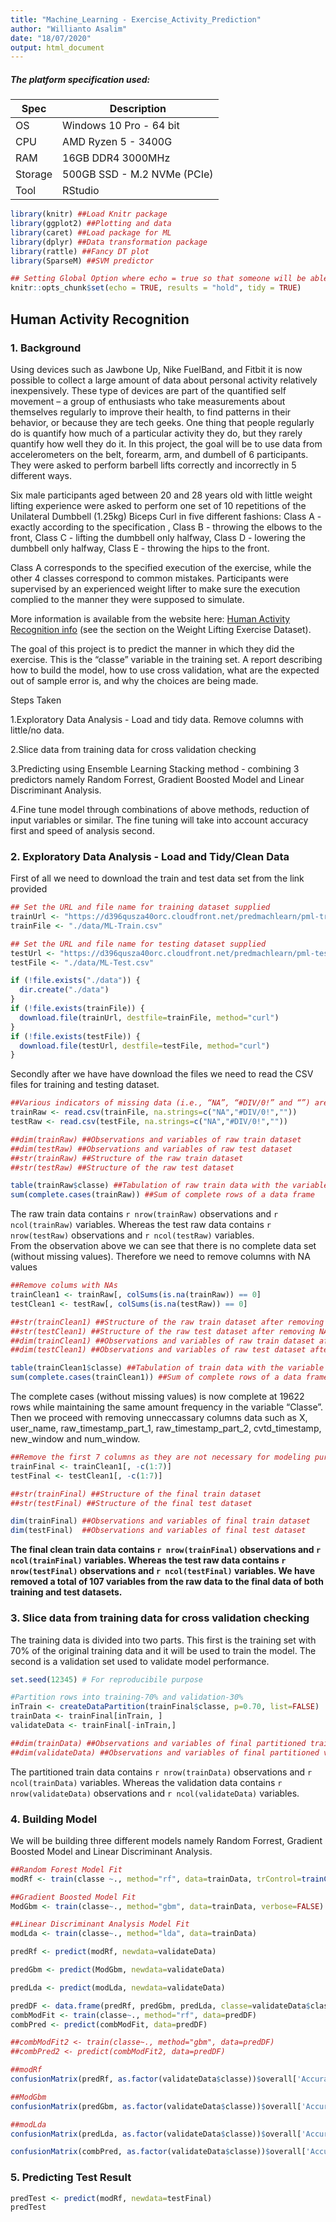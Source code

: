 ```yaml
---
title: "Machine_Learning - Exercise_Activity_Prediction"
author: "Willianto Asalim"
date: "18/07/2020"
output: html_document
---
```


##### The platform specification used:
Spec    | Description
------- | -----------------------
OS      | Windows 10 Pro - 64 bit
CPU     | AMD Ryzen 5 - 3400G
RAM     | 16GB DDR4 3000MHz
Storage | 500GB SSD - M.2 NVMe (PCIe) 
Tool    | RStudio


```r
library(knitr) ##Load Knitr package
library(ggplot2) ##Plotting and data
library(caret) ##Load package for ML
library(dplyr) ##Data transformation package
library(rattle) ##Fancy DT plot
library(SparseM) ##SVM predictor
```

```r
## Setting Global Option where echo = true so that someone will be able to read the code and results.
knitr::opts_chunk$set(echo = TRUE, results = "hold", tidy = TRUE)
```

## Human Activity Recognition

### 1. Background

Using devices such as Jawbone Up, Nike FuelBand, and Fitbit it is now possible to collect a large amount of data about personal activity relatively inexpensively. These type of devices are part of the quantified self movement – a group of enthusiasts who take measurements about themselves regularly to improve their health, to find patterns in their behavior, or because they are tech geeks. One thing that people regularly do is quantify how much of a particular activity they do, but they rarely quantify how well they do it. In this project, the goal will be to use data from accelerometers on the belt, forearm, arm, and dumbell of 6 participants. They were asked to perform barbell lifts correctly and incorrectly in 5 different ways. 

Six male participants aged between 20 and 28 years old with little weight lifting experience were asked to perform one set of 10 repetitions of the Unilateral Dumbbell (1.25kg) Biceps Curl in five different fashions: 
Class A - exactly according to the specification , 
Class B - throwing the elbows to the front, 
Class C - lifting the dumbbell only halfway, 
Class D - lowering the dumbbell only halfway, 
Class E - throwing the hips to the front.

Class A corresponds to the specified execution of the exercise, while the other 4 classes correspond to common mistakes. Participants were supervised by an experienced weight lifter to make sure the execution complied to the manner they were supposed to simulate.

More information is available from the website here: [Human Activity Recognition info](http://web.archive.org/web/20161224072740/http:/groupware.les.inf.puc-rio.br/har) (see the section on the Weight Lifting Exercise Dataset).

The goal of this project is to predict the manner in which they did the exercise. This is the "classe" variable in the training set. A report describing how to build the model, how to use cross validation, what are the expected out of sample error is, and why the choices are being made.

Steps Taken

1.Exploratory Data Analysis - Load and tidy data. Remove columns with little/no data.

2.Slice data from training data for cross validation checking

3.Predicting using Ensemble Learning Stacking method - combining 3 predictors namely Random Forrest, Gradient Boosted Model and Linear Discriminant Analysis.

4.Fine tune model through combinations of above methods, reduction of input variables or similar. The fine tuning will take into account accuracy first and speed of analysis second.


### 2. Exploratory Data Analysis - Load and Tidy/Clean Data
First of all we need to download the train and test data set from the link provided
```r
## Set the URL and file name for training dataset supplied
trainUrl <- "https://d396qusza40orc.cloudfront.net/predmachlearn/pml-training.csv"
trainFile <- "./data/ML-Train.csv"

## Set the URL and file name for testing dataset supplied
testUrl <- "https://d396qusza40orc.cloudfront.net/predmachlearn/pml-testing.csv"
testFile <- "./data/ML-Test.csv"

if (!file.exists("./data")) {
  dir.create("./data")
}
if (!file.exists(trainFile)) {
  download.file(trainUrl, destfile=trainFile, method="curl")
}
if (!file.exists(testFile)) {
  download.file(testUrl, destfile=testFile, method="curl")
}
```

Secondly after we have have download the files we need to read the CSV files for training and testing dataset.
```r
##Various indicators of missing data (i.e., “NA”, “#DIV/0!” and “”) are all set to NA so they can be processed
trainRaw <- read.csv(trainFile, na.strings=c("NA","#DIV/0!",""))
testRaw <- read.csv(testFile, na.strings=c("NA","#DIV/0!",""))

##dim(trainRaw) ##Observations and variables of raw train dataset
##dim(testRaw) ##Observations and variables of raw test dataset
##str(trainRaw) ##Structure of the raw train dataset 
##str(testRaw) ##Structure of the raw test dataset

table(trainRaw$classe) ##Tabulation of raw train data with the variable (Classe) and its frequency
sum(complete.cases(trainRaw)) ##Sum of complete rows of a data frame
```

The raw train data contains `r nrow(trainRaw)` observations and `r ncol(trainRaw)` variables. Whereas the test raw data contains `r nrow(testRaw)` observations and `r ncol(testRaw)` variables.  
From the observation above we can see that there is no complete data set (without missing values). Therefore we need to remove columns with NA values

```r
##Remove colums with NAs
trainClean1 <- trainRaw[, colSums(is.na(trainRaw)) == 0] 
testClean1 <- testRaw[, colSums(is.na(testRaw)) == 0] 

##str(trainClean1) ##Structure of the raw train dataset after removing NA values
##str(testClean1) ##Structure of the raw test dataset after removing NA values
##dim(trainClean1) ##Observations and variables of raw train dataset after removing NA values
##dim(testClean1) ##Observations and variables of raw test dataset after removing NA values

table(trainClean1$classe) ##Tabulation of train data with the variable (Classe) and its frequency
sum(complete.cases(trainClean1)) ##Sum of complete rows of a data frame
```  

The complete cases (without missing values) is now complete at 19622 rows while maintaining the same amount frequency in the variable "Classe".
Then we proceed with removing unneccassary columns data such as X, user_name, raw_timestamp_part_1, raw_timestamp_part_2, cvtd_timestamp, new_window and num_window.

```r
##Remove the first 7 columns as they are not necessary for modeling purpose
trainFinal <- trainClean1[, -c(1:7)]
testFinal <- testClean1[, -c(1:7)]

##str(trainFinal) ##Structure of the final train dataset
##str(testFinal) ##Structure of the final test dataset

dim(trainFinal) ##Observations and variables of final train dataset
dim(testFinal)  ##Observations and variables of final test dataset
```

**The final clean train data contains `r nrow(trainFinal)` observations and `r ncol(trainFinal)` variables. Whereas the test raw data contains `r nrow(testFinal)` observations and `r ncol(testFinal)` variables. We have removed a total of 107 variables from the raw data to the final data of both training and test datasets.**

### 3. Slice data from training data for cross validation checking

The training data is divided into two parts. This first is the training set with 70% of the original training data and it will be used to train the model. The second is a validation set used to validate model performance.

```r
set.seed(12345) # For reproducibile purpose

#Partition rows into training-70% and validation-30%
inTrain <- createDataPartition(trainFinal$classe, p=0.70, list=FALSE)
trainData <- trainFinal[inTrain, ]
validateData <- trainFinal[-inTrain,]

##dim(trainData) ##Observations and variables of final partitioned train dataset
##dim(validateData) ##Observations and variables of final partitioned validation dataset
```
The partitioned train data contains `r nrow(trainData)` observations and `r ncol(trainData)` variables. Whereas the validation data contains `r nrow(validateData)` observations and `r ncol(validateData)` variables.

### 4. Building Model
We will be building three different models namely Random Forrest, Gradient Boosted Model and Linear Discriminant Analysis.

```r
##Random Forest Model Fit
modRf <- train(classe ~., method="rf", data=trainData, trControl=trainControl(method="cv"),number=3)

##Gradient Boosted Model Fit
ModGbm <- train(classe~., method="gbm", data=trainData, verbose=FALSE)

##Linear Discriminant Analysis Model Fit
modLda <- train(classe~., method="lda", data=trainData)
```

```r
predRf <- predict(modRf, newdata=validateData)

predGbm <- predict(ModGbm, newdata=validateData)

predLda <- predict(modLda, newdata=validateData)

```


```r
predDF <- data.frame(predRf, predGbm, predLda, classe=validateData$classe)
combModFit <- train(classe~., method="rf", data=predDF)
combPred <- predict(combModFit, data=predDF)

##combModFit2 <- train(classe~., method="gbm", data=predDF)
##combPred2 <- predict(combModFit2, data=predDF)
```

```r
##modRf
confusionMatrix(predRf, as.factor(validateData$classe))$overall['Accuracy']

##ModGbm
confusionMatrix(predGbm, as.factor(validateData$classe))$overall['Accuracy']

##modLda
confusionMatrix(predLda, as.factor(validateData$classe))$overall['Accuracy']

confusionMatrix(combPred, as.factor(validateData$classe))$overall['Accuracy']

```


### 5. Predicting Test Result

```r
predTest <- predict(modRf, newdata=testFinal)
predTest

```
